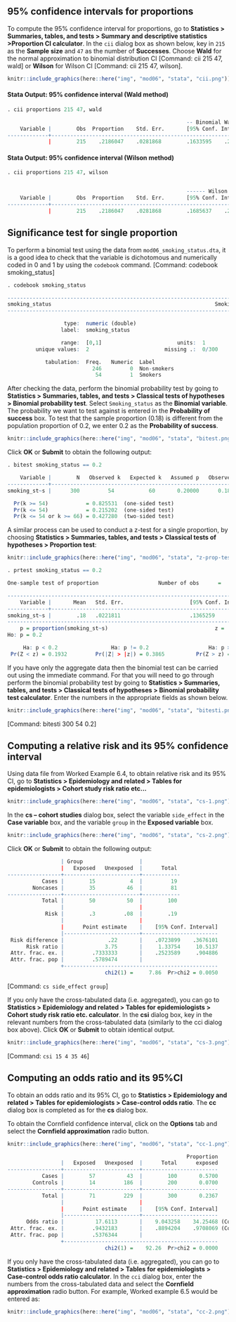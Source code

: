 ## 95% confidence intervals for proportions
To compute the 95% confidence interval for proportions, go to **Statistics > Summaries, tables, and tests > Summary and descriptive statistics >Proportion CI calculator**. In the `cii` dialog box as shown below, key in `215` as the **Sample size** and `47` as the number of **Successes**. Choose **Wald** for the normal approximation to binomial distribution CI [Command: cii 215 47, wald] or **Wilson** for Wilson CI [Command: cii 215 47, wilson].

```r
knitr::include_graphics(here::here("img", "mod06", "stata", "cii.png"))
```

#### Stata Output: 95% confidence interval (Wald method) {-}

```r
. cii proportions 215 47, wald

                                                         -- Binomial Wald ---
    Variable |        Obs  Proportion    Std. Err.       [95% Conf. Interval]
-------------+---------------------------------------------------------------
             |        215    .2186047    .0281868        .1633595    .2738498
```

#### Stata Output: 95% confidence interval (Wilson method) {-}

```r
. cii proportions 215 47, wilson


                                                         ------ Wilson ------
    Variable |        Obs  Proportion    Std. Err.       [95% Conf. Interval]
-------------+---------------------------------------------------------------
             |        215    .2186047    .0281868        .1685637    .2785246

```

## Significance test for single proportion
To perform a binomial test using the data from `mod06_smoking_status.dta`, it is a good idea to check that the variable is dichotomous and numerically coded in 0 and 1 by using the `codebook` command. [Command: codebook smoking_status]

```r
. codebook smoking_status 

--------------------------------------------------------------------------------
smoking_status                                                    Smoking status
--------------------------------------------------------------------------------

                  type:  numeric (double)
                 label:  smoking_status

                 range:  [0,1]                        units:  1
         unique values:  2                        missing .:  0/300

            tabulation:  Freq.   Numeric  Label
                           246         0  Non-smokers
                            54         1  Smokers
```

After checking the data, perform the binomial probability test by going to **Statistics > Summaries, tables, and tests > Classical tests of hypotheses > Binomial probability test**. Select `Smoking_status` as the **Binomial variable**. The probability we want to test against is entered in the **Probability of success** box. To test that the sample proportion (0.18) is different from the population proportion of 0.2, we enter 0.2 as the **Probability of success**.

```r
knitr::include_graphics(here::here("img", "mod06", "stata", "bitest.png"))
```

Click **OK** or **Submit** to obtain the following output:

```r
. bitest smoking_status == 0.2

    Variable |        N   Observed k   Expected k   Assumed p   Observed p
-------------+------------------------------------------------------------
smoking_st~s |      300         54           60       0.20000      0.18000

  Pr(k >= 54)            = 0.825531  (one-sided test)
  Pr(k <= 54)            = 0.215202  (one-sided test)
  Pr(k <= 54 or k >= 66) = 0.427280  (two-sided test)
```

A similar process can be used to conduct a z-test for a single proportion, by choosing **Statistics > Summaries, tables, and tests > Classical tests of hypotheses > Proportion test**:

```r
knitr::include_graphics(here::here("img", "mod06", "stata", "z-prop-test.png"))
```


```r
. prtest smoking_status == 0.2

One-sample test of proportion                   Number of obs      =       300

------------------------------------------------------------------------------
    Variable |       Mean   Std. Err.                     [95% Conf. Interval]
-------------+----------------------------------------------------------------
smoking_st~s |        .18   .0221811                      .1365259    .2234741
------------------------------------------------------------------------------
    p = proportion(smoking_st~s)                                  z =  -0.8660
Ho: p = 0.2

     Ha: p < 0.2                 Ha: p != 0.2                   Ha: p > 0.2
 Pr(Z < z) = 0.1932         Pr(|Z| > |z|) = 0.3865          Pr(Z > z) = 0.8068
```


If you have only the aggregate data then the binomial test can be carried out using the immediate command. For that you will need to go through perform the binomial probability test by going to **Statistics > Summaries, tables, and tests > Classical tests of hypotheses > Binomial probability test calculator**. Enter the numbers in the appropriate fields as shown below.

```r
knitr::include_graphics(here::here("img", "mod06", "stata", "bitesti.png"))
```

[Command: bitesti 300 54 0.2]

## Computing a relative risk and its 95% confidence interval

Using data file from Worked Example 6.4, to obtain relative risk and its 95% CI, go to **Statistics > Epidemiology and related > Tables for epidemiologists > Cohort study risk ratio etc...**

```r
knitr::include_graphics(here::here("img", "mod06", "stata", "cs-1.png"))
```

In the **cs – cohort studies** dialog box, select the variable `side_effect` in the **Case variable** box, and the variable `group` in the **Exposed variable** box.

```r
knitr::include_graphics(here::here("img", "mod06", "stata", "cs-2.png"))
```

Click **OK** or **Submit** to obtain the following output:

```r
                 | Group                  |
                 |   Exposed   Unexposed  |      Total
-----------------+------------------------+------------
           Cases |        15           4  |         19
        Noncases |        35          46  |         81
-----------------+------------------------+------------
           Total |        50          50  |        100
                 |                        |
            Risk |        .3         .08  |        .19
                 |                        |
                 |      Point estimate    |    [95% Conf. Interval]
                 |------------------------+------------------------
 Risk difference |              .22       |    .0723899    .3676101 
      Risk ratio |             3.75       |     1.33754     10.5137 
 Attr. frac. ex. |         .7333333       |    .2523589     .904886 
 Attr. frac. pop |         .5789474       |
                 +-------------------------------------------------
                               chi2(1) =     7.86  Pr>chi2 = 0.0050
```


[Command: `cs side_effect group`]

If you only have the cross-tabulated data (i.e. aggregated), you can go to **Statistics > Epidemiology and related > Tables for epidemiologists > Cohort study risk ratio etc. calculator**. In the **csi** dialog box, key in the relevant numbers from the cross-tabulated data (similarly to the cci dialog box above). Click **OK** or **Submit** to obtain identical output.

```r
knitr::include_graphics(here::here("img", "mod06", "stata", "cs-3.png"))
```

[Command: `csi 15 4 35 46`]


## Computing an odds ratio and its 95%CI

To obtain an odds ratio and its 95% CI, go to **Statistics > Epidemiology and related > Tables for epidemiologists > Case-control odds ratio**. The **cc** dialog box is completed as for the **cs** dialog box.

To obtain the Cornfield confidence interval, click on the **Options** tab and select the **Cornfield approximation** radio button.

```r
knitr::include_graphics(here::here("img", "mod06", "stata", "cc-1.png"))
```

```r
                                                         Proportion
                 |   Exposed   Unexposed  |      Total      exposed
-----------------+------------------------+------------------------
           Cases |        57          43  |        100       0.5700
        Controls |        14         186  |        200       0.0700
-----------------+------------------------+------------------------
           Total |        71         229  |        300       0.2367
                 |                        |
                 |      Point estimate    |    [95% Conf. Interval]
                 |------------------------+------------------------
      Odds ratio |          17.6113       |    9.043258    34.25468 (Cornfield)
 Attr. frac. ex. |         .9432183       |    .8894204    .9708069 (Cornfield)
 Attr. frac. pop |         .5376344       |
                 +-------------------------------------------------
                               chi2(1) =    92.26  Pr>chi2 = 0.0000
```

If you only have the cross-tabulated data (i.e. aggregated), you can go to **Statistics > Epidemiology and related > Tables for epidemiologists > Case-control odds ratio calculator**. In the `cci` dialog box, enter the numbers from the cross-tabulated data and select the **Cornfield approximation** radio button. For example, Worked example 6.5 would be entered as:

```r
knitr::include_graphics(here::here("img", "mod06", "stata", "cc-2.png"))
```
